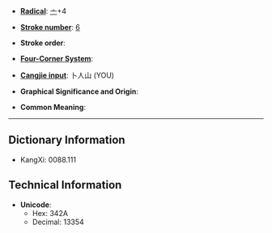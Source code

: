 * '''[[Wiktionary:Chinese radical index| Radical]]''': [[Wiktionary:Chinese radical index 亠|亠]]+4

* '''[[Wiktionary:Chinese total strokes index|Stroke number]]''': [[Wiktionary:Chinese total strokes index 6|6]]

* '''Stroke order''': 

* '''[[Wiktionary:Chinese four corner index|Four-Corner System]]''': 

* '''[[Wiktionary:Chinese Cangjie index|Cangjie input]]''': 卜人山 (YOU)

* '''Graphical Significance and Origin''': 

* '''Common Meaning''': 

----

== Dictionary Information ==

* KangXi: 0088.111

== Technical Information ==

* '''Unicode''':
** Hex: 342A
** Decimal: 13354